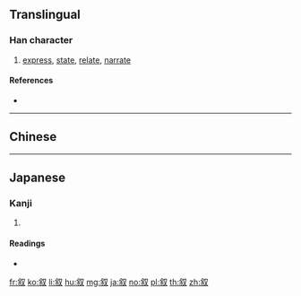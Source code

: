 {{character info/new}}
{{also|敘|敍}}
==Translingual==

===Han character===
{{Han char|rn=29|rad=又|as=07|sn=9|four=|canj=ODE|ids=⿰余又}}

# [[express]], [[state]], [[relate]], [[narrate]]

====References====
* {{Han ref|kx=0166.090|dkj=03163|dj=0378.030|hdz=10397.150|uh=53D9|ud=21465}}

----

==Chinese==
{{zh-see|敘}}

----

==Japanese==

===Kanji===
{{ja-kanji|grade=c|rs=又07}}

# {{defn|lang=ja|sort=又07}}

====Readings====
* {{ja-readings|goon=[[じょ]] (jo)|kanon=[[しょ]] (sho) {{non-joyo-reading}}|kun=[[ついでる]] (tsuideru), [[ついで]] (tsuide), [[のべる]] (noberu)}}

[[fr:叙]]
[[ko:叙]]
[[li:叙]]
[[hu:叙]]
[[mg:叙]]
[[ja:叙]]
[[no:叙]]
[[pl:叙]]
[[th:叙]]
[[zh:叙]]